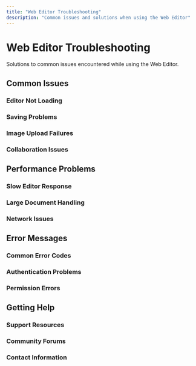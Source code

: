 ```yaml
---
title: "Web Editor Troubleshooting"
description: "Common issues and solutions when using the Web Editor"
---
```


# Web Editor Troubleshooting

Solutions to common issues encountered while using the Web Editor.

## Common Issues

### Editor Not Loading

### Saving Problems

### Image Upload Failures

### Collaboration Issues

## Performance Problems

### Slow Editor Response

### Large Document Handling

### Network Issues

## Error Messages

### Common Error Codes

### Authentication Problems

### Permission Errors

## Getting Help

### Support Resources

### Community Forums

### Contact Information

